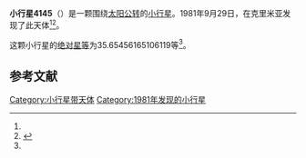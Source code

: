 {{Infobox planet
| bgcolour = #FFFFC0
| name = 4145 Maximova
| symbol = 
| image = 
| caption = 
| discovery = yes
| discovery_ref = 
| discoverer = {{link-en|柳德米拉·瓦斯列娜·朱然勒娃|Lyudmila Vasilyevna Zhuravleva}}
| discovery_site = [[克里米亚|克里米亚]] 
| discovered = 1981年9月29日
| designations = yes
| mp_name = 
| named_after = 
| alt_names = 1981 SJ7/ 1967 PB / 1974 RC1 / 1981 WB5
| mp_category = [[主带小行星|主带小行星]]
| orbit_ref = <ref name="a">[http://ssd.jpl.nasa.gov/sbdb.cgi?sstr=4145 4145 Maximova] {{Wayback|url=http://ssd.jpl.nasa.gov/sbdb.cgi?sstr=4145 |date=20140924200917 }}，小行星數據庫瀏覽器（JPL Small-Body Database Browser）－[[美国国家航空航天局|美国国家航空航天局]]喷气推进实验室</ref>
| epoch = 2456400.5 (2013年4月18日更新)
| aphelion = {{convert|2.726511561578431|AU|km|3|lk=out}}
| perihelion = {{convert|1.819409023656048|AU|km|3}}
| semimajor = {{convert|2.27296029261724|AU|km|3}}
| eccentricity = 0.1995421
| period = 1251.659501 [[日|日]]<br />3.43[[儒略年|儒略年]]
| avg_speed = 
| inclination = 4.864374660910366
| asc_node = 292.7662460194024
| mean_anomaly = 
| arg_peri = 35.65456165106119
| satellites = 
| physical_characteristics = yes
| dimensions = 
| mass = 
| density = 
| surface_grav = 
| escape_velocity = 
| sidereal_day = 
| axial_tilt = 
| pole_ecliptic_lat = 
| pole_ecliptic_lon = 
| albedo = 
| temperatures= 
| temp_name1 = 
| mean_temp_1 = 
| max_temp_1 = 
| temp_name2 = 
| max_temp_2 = 
| spectral_type = 
| abs_magnitude = 35.65456165106119
}}

'''小行星4145'''（{{lang-en|4145 Maximova}}）是一颗围绕[[太阳|太阳]][[公转|公转]]的[[小行星|小行星]]。1981年9月29日，{{link-en|柳德米拉·瓦斯列娜·朱然勒娃|Lyudmila Vasilyevna Zhuravleva}}在克里米亚发现了此天体<ref name="a" /><ref>{{cite news|title=小行星列表|url=http://cfa-www.harvard.edu/iau/lists/NumberedMPs.txt|accessdate=2013-07-08|newspaper=哈佛大学|archive-date=2008-05-17|archive-url=https://web.archive.org/web/20080517010638/http://cfa-www.harvard.edu/iau/lists/NumberedMPs.txt|dead-url=no}}</ref>。

这颗小行星的[[绝对星等|绝对星等]]为35.65456165106119等<ref name="a" />。

==参考文献==
{{reflist}}
{{Minor Planet Number|[[小行星4144|小行星4144]]|[[小行星4146|小行星4146]]}}

{{小天体}}

[[Category:小行星带天体|Category:小行星带天体]]
[[Category:1981年发现的小行星|Category:1981年发现的小行星]]

{{asteroid-stub}}
